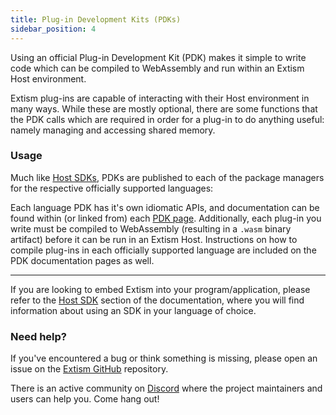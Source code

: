 ```yaml
---
title: Plug-in Development Kits (PDKs)
sidebar_position: 4
---
```



Using an official Plug-in Development Kit (PDK) makes it simple to write code which can be compiled to WebAssembly and run within an Extism Host environment. 

Extism plug-ins are capable of interacting with their Host environment in many ways. While these are mostly optional, there are some functions that the PDK calls which are required in order for a plug-in to do anything useful: namely managing and accessing shared memory.

### Usage

Much like [Host SDKs](/docs/concepts/host-sdk), PDKs are published to each of the package managers for the respective officially supported languages:

<div class="sdk-quickstart">
    <PDKLogoLinks />
</div>

Each language PDK has it's own idiomatic APIs, and documentation can be found within (or linked from) each [PDK page](/docs/quickstart/plugin-quickstart). Additionally, each plug-in you write must be compiled to WebAssembly (resulting in a `.wasm` binary artifact) before it can be run in an Extism Host. Instructions on how to compile plug-ins in each officially supported language are included on the PDK documentation pages as well. 

---

If you are looking to embed Extism into your program/application, please refer to the [Host SDK](/docs/concepts/host-sdk) section of the documentation, where you will find information about using an SDK in your language of choice.

### Need help?

If you've encountered a bug or think something is missing, please open an issue on the [Extism GitHub](https://github.com/extism/extism) repository.

There is an active community on [Discord](https://discord.gg/cx3usBCWnc) where the project maintainers and users can help you. Come hang out!

